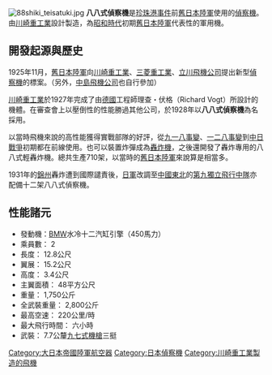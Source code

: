 [[File:88shiki_teisatuki.jpg|thumb]]
'''八八式偵察機'''是[[珍珠港事件|珍珠港事件]]前[[大日本帝國陸軍|舊日本陸軍]]使用的[[偵察機|偵察機]]。由[[川崎重工業|川崎重工業]]設計製造，為[[昭和時代|昭和時代]]初期[[大日本帝國陸軍|舊日本陸軍]]代表性的軍用機。

==開發起源與歷史==

1925年11月，[[大日本帝國陸軍|舊日本陸軍]]向[[川崎重工業|川崎重工業]]、[[三菱重工業|三菱重工業]]、[[立川飛機公司|立川飛機公司]]提出新型[[偵察機|偵察機]]的標案。（另外，[[中島飛機公司|中島飛機公司]]也自行參加）

[[川崎重工業|川崎重工業]]於1927年完成了由[[德國|德國]]工程師理查・伏格（Richard Vogt）所設計的機體。在審查會上以壓倒性的性能勝過其他公司，於1928年以'''八八式偵察機'''為名採用。

以當時飛機來說的高性能獲得實戰部隊的好評，從[[九一八事變|九一八事變]]、[[一二八事變|一二八事變]]到[[中國抗日戰爭|中日戰爭]]初期都在前線使用。也可以裝置炸彈成為[[轟炸機|轟炸機]]，之後還開發了轟炸專用的八八式輕轟炸機。總共生產710架，以當時的[[大日本帝國陸軍|舊日本陸軍]]來說算是相當多。

1931年的[[錦州|錦州]]轟炸遭到國際譴責後，[[日軍|日軍]]改調至[[中國東北|中國東北]]的[[第九獨立飛行中隊|第九獨立飛行中隊]]亦配備十二架八八式偵察機。

==性能諸元==

*發動機：[[BMW|BMW]]水冷十二汽缸引擎（450馬力）
*乘員數： 2
*長度： 12.8公尺
*翼展： 15.2公尺
*高度： 3.4公尺
*主翼面積： 48平方公尺
*重量： 1,750公斤
*全武裝重量： 2,800公斤
*最高空速： 220公里/時
*最大飛行時間： 六小時
*武裝： 7.7公釐[[九七式機槍|九七式機槍]]三挺

{{第二次世界大战日本陆军航空器}}
[[Category:大日本帝國陸軍航空器|Category:大日本帝國陸軍航空器]]
[[Category:日本偵察機|Category:日本偵察機]]
[[Category:川崎重工業製造的飛機|Category:川崎重工業製造的飛機]]